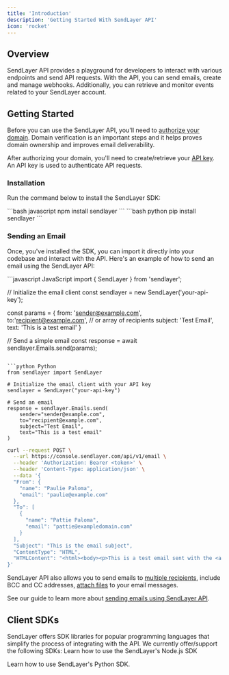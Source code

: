 ```yaml
---
title: 'Introduction'
description: 'Getting Started With SendLayer API'
icon: 'rocket'
---
```


## Overview
SendLayer API provides a playground for developers to interact with various endpoints and send API requests. With the API, you can send emails, create and manage webhooks. Additionally, you can retrieve and monitor events related to your SendLayer account.

## Getting Started
Before you can use the SendLayer API, you'll need to [authorize your domain]('https://sendlayer.com/docs/authorizing-your-domain/). Domain verification is an important steps and it helps proves domain ownership and improves email deliverability.

After authorizing your domain, you'll need to create/retrieve your [API key]('https://sendlayer.com/docs/managing-api-keys/'). An API key is used to authenticate API requests.

### Installation
Run the command below to install the SendLayer SDK:

<CodeGroup>
```bash javascript
npm install sendlayer
```
```bash python
pip install sendlayer
```
</CodeGroup>

### Sending an Email
Once, you've installed the SDK, you can import it directly into your codebase and interact with the API. Here's an example of how to send an email using the SendLayer API:

<CodeGroup>
```javascript JavaScript
import { SendLayer } from 'sendlayer';

// Initialize the email client
const sendlayer = new SendLayer('your-api-key');

const params = {
  from: 'sender@example.com',
  to:'recipient@example.com', // or array of recipients
  subject: 'Test Email',
  text: 'This is a test email'
}

// Send a simple email
const response = await sendlayer.Emails.send(params);
```

```python Python
from sendlayer import SendLayer

# Initialize the email client with your API key
sendlayer = SendLayer("your-api-key")

# Send an email
response = sendlayer.Emails.send(
    sender="sender@example.com",
    to="recipient@example.com",
    subject="Test Email",
    text="This is a test email"
)
```

```bash cURL
curl --request POST \
  --url https://console.sendlayer.com/api/v1/email \
  --header 'Authorization: Bearer <token>' \
  --header 'Content-Type: application/json' \
  --data '{
  "From": {
    "name": "Paulie Paloma",
    "email": "paulie@example.com"
  },
  "To": [
    {
      "name": "Pattie Paloma",
      "email": "pattie@exampledomain.com"
    }
  ],
  "Subject": "This is the email subject",
  "ContentType": "HTML",
  "HTMLContent": "<html><body><p>This is a test email sent with the <a href=\\\"https://sendlayer.com\\\">SendLayer</a> API!</p></body></html>",
}'
```
</CodeGroup>

SendLayer API also allows you to send emails to [multiple recipients](/guides/send-email-to-multiple-recipients), include BCC and CC addresses, [attach files](/guides/send-email-with-attachments) to your email messages. 

<Note>See our guide to learn more about [sending emails using SendLayer API](/guides/send-email).</Note>

## Client SDKs
SendLayer offers SDK libraries for popular programming languages that simplify the process of integrating with the API. We currently offer/support the following SDKs:
<CardGroup cols={2}>
  <Card title="Node.js" icon="node-js" href="/sdks/nodejs">
    Learn how to use the SendLayer's Node.js SDK
  </Card>

  <Card title="Python" icon="python" href="/sdks/python">
    Learn how to use SendLayer's Python SDK.
  </Card>
</CardGroup>





